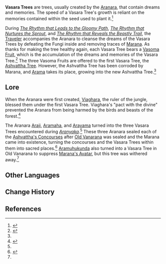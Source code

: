 {{Stub|more images, etymology}}
{{Terminology Infobox
|title        = 
|image        = Fane of Ashvattha.png
|caption      = The Ashvattha Tree, the oldest Vasara Tree
|type         = Lore
|region       = Sumeru
}}
'''Vasara Trees''' are trees, usually created by the [[Aranara]], that contain dreams and memories. The speed of a Vasara Tree's growth is reliant on the memories contained within the seed used to plant it.<ref name="Fruits">{{Ref/Quest|For Fruits, Seeds, and Trees}}</ref>

During ''[[The Rhythm that Leads to the Gloomy Path]]'', ''[[The Rhythm that Nurtures the Sprout]]'', and ''[[The Rhythm that Reveals the Beastly Trail]]'', the [[Traveler]] accompanies the Aranara to cleanse the dreams of the Vasara Trees by defeating the Fungi inside and removing traces of [[Marana]]. As thanks for making the tree healthy again, each Vasara Tree bears a [[Vasoma Fruit]], which is the accumulation of the dreams and memories of the Vasara Tree.<ref name="Gloomy">{{Ref/Quest|The Rhythm that Leads to the Gloomy Path}}</ref> The three Vasoma Fruits are offered to the first Vasara Tree, the [[Fane of Ashvattha|Ashvattha Tree]]. However, the Ashvattha Tree has been corroded by Marana, and [[Arama]] takes its place, growing into the new Ashvattha Tree.<ref name="Fruits" />

==Lore==
When the Aranara were first created, [[Viaghara]], the ruler of the jungle, blessed them under the first Vasara Tree. Viaghara's "pact with the divine" prevented the Aranara from being harmed by the birds and beasts of the forest.<ref>{{Ref/Arti|Laurel Coronet}}</ref>

The Aranara [[Araji]], [[Aramaha]], and [[Arayama]] turned into the three Vasara Trees encountered during ''[[Aranyaka]]''.<ref name="Fruits" /> These three Aranara sealed each of the [[Ashvattha's Concourse]]s after [[Old Vanarana]] was sealed and the Marana came into existence, turning the concourses and the Vasara Trees within them into sacred places.<ref>{{Ref/Quest|Encounter in the Woods}}</ref> [[Aramuhukunda]] also turned into a Vasara Tree in Old Vanarana to suppress [[Marana's Avatar]], but this tree was withered away.<ref name="Fruits" />
<!--
==Trivia==
===Etymology===
-->

==Other Languages==
{{Other Languages|default_hidden=1
|en      = Vasara Tree
|zhs     = 莎兰树
|zhs_rm  = Shālán-shù
|zht     = 莎蘭樹
|zht_rm  = Shālán-shù
|ja      = ヴァサラの樹
|ja_rm   = Vasara no Ki
|ko      = 바사라 나무
|ko_rm   = Basara Namu
|es      = Árbol vasara
|fr      = Arbre vasara
|ru      = Васара
|th      = ต้น Vasara
|th_rm   = Ton Vasara
|vi      = Cây Vasara
|de      = Vasara
|id      = Pohon Vasara
|pt      = Árvore Vasara
|tr      = 
|it      = 
}}

==Change History==
{{Change History|introduced=3.0}}

==References==
{{Reflist}}